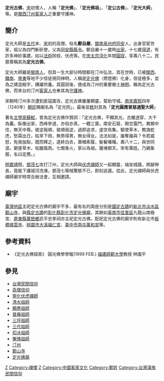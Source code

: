 {{otheruses|subject=閩西[[客家人|客家人]]的守護神:[[宋朝|宋]]代[[高僧|高僧]]「定光大師」|other=[[佛教|佛教]]中別名亦是「定光佛」的為[[釋迦牟尼佛|釋迦牟尼佛]]授記的「燃燈佛」|燃燈佛}}
{{客家}}
'''定光古佛'''，[[宋朝|宋]]初僧人，人稱「'''定光佛'''」、「'''定光佛祖'''」、「'''定公古佛'''」、「'''定光大師'''」等。是[[閩西|閩西]][[汀州|汀州]][[客家人|客家人]]之重要守護神。

==簡介==
定光大師是[[五代|五代]]末、[[宋朝|宋]]初的高僧，俗名'''鄭自嚴'''，[[閩南|閩南]][[泉州府|泉州府]][[同安|同安]]人，出身官宦世家，祖父為四門斬斫使，父為[[同安縣|同安縣]][[縣令|縣令]]。鄭自嚴十一歲時[[出家|出家]]，十七歲[[得道|得道]]，有許多神妙事蹟，如以[[法術|法術]]除蛟、伏虎等。在[[宋太宗|宋太宗]][[淳化|淳化]]年間[[圓寂|圓寂]]，享壽八十二。民眾尊稱其為'''定光古佛'''。

定光大師雖是[[閩南人|閩南人]]，但其一生大部分時間都在汀州弘法，其在世時，已被[[閩西|閩西]]、[[贛南|贛南]]、[[粵東|粵東]]等地不少信徒視同神明，人稱是[[定光佛|定光佛]]（燃燈佛）化身，信徒極多，並為之建造殿宇，踴躍供養。其圓寂後，便成為汀州的重要鄉土[[神明|神明]]，稱為定光古佛，而來台的汀州[[客家人|客家人]]也奉其為[[守護神|守護神]]。

宋朝時汀州多次遭到匪寇圍攻，定光古佛屢屢顯靈，幫助守城。[[南宋|南宋]][[嘉熙|嘉熙]]四年（1240年）[[朝廷|朝廷]]賜廟名為「定光院」，最後並[[敕|敕]]封其為「'''定光圓應普慈通聖大師'''」

著名[[文學家|文學家]][[蘇軾|蘇軾]]，曾為定光古佛作贊詞：「定光古佛，不顯其光，古錐透穿，大千為囊。臥像出家，西峰參道，亦俗亦真，一體三寶。南安石窟，開甘露門，異類中住，無天中尊。彼逆我順，彼順我逆，過即追求，虛空鳥集。驅使草木，教誨蛇虎，愁霖出日，枯旱下雨，無男得男，無女得女。法法如是，誰奪誰與？令若威怒，免我伽梨，既而釋之，遂終白衣，壽帽素履，髮鬢皤皤。壽八十二，與世同波。窮崖草木，枯臘風雨。七閩香火，家以為祖。薩埵御天，宋有萬姓。乃錫象服，名曰定應。」

[[明|明]][[嘉靖|嘉靖]]間，[[鄧茂七|鄧茂七]]攻打汀州，定光大師與[[寧化伏虎禪師|伏虎禪師]]又一起顯靈，端坐城牆，將腳伸長，竟能下護城河洗滌，鄧茂七等賊驚駭不已，即刻逃遁。從此，定光禪師與伏虎禪師廟宇時常合辦法會，互相邀請。

==廟宇==
[[臺灣地區|臺灣地區]]主祀定光古佛的廟宇不多，最有名的兩座分別是[[國定古蹟|國定古蹟]]的[[新北市|新北市]][[淡水區|淡水區]][[鄞山寺|鄞山寺]]，與[[縣定古蹟|縣定古蹟]]的[[彰化縣|彰化縣]][[彰化市|彰化市]][[定光佛廟|定光佛廟]]，其餘如[[臺南市|臺南市]][[佳里區|佳里區]]九龍山南極宮、[[屏東縣|屏東縣]][[萬巒鄉|萬巒鄉]]武平忠孝祠亦主祀定光古佛。配祀定光古佛的廟宇則有新北市[[板橋接雲寺|板橋接雲寺]]、[[桃園市|桃園市]][[大溪福仁宮|大溪福仁宮]]、[[臺中市|臺中市]][[南屯萬和宮|南屯萬和宮]]{{r|萬和宮}}等。

==參考資料==
*《定光古佛探索》 圓光佛學學報(1999 FEB.) [[福建師範大學|福建師範大學]]教授 林國平
{{Reflist|refs=

<ref name="萬和宮">{{Cite url|url=http://www.wanhegong.org.tw/html/about/index.aspx?num=18|title=〈祀奉神明〉|author=|language=zh-tw|work=財團法人台中市萬和宮全球資訊網|date=2012|accessdate=2019-10-10|archive-url=https://web.archive.org/web/20191010072117/http://www.wanhegong.org.tw/html/about/index.aspx?num=18|archive-date=2019-10-10|dead-url=yes}}</ref>

}}
==參見==
* [[台灣民間信仰|台灣民間信仰]]
* [[高僧信仰|高僧信仰]]
* [[寧化伏虎禪師|寧化伏虎禪師]]
* [[清水祖師|清水祖師]]
* [[顯應祖師|顯應祖師]]
* [[普庵祖師|普庵祖師]]
* [[三坪祖師|三坪祖師]]
* [[三代祖師|三代祖師]]
* [[扣冰祖師|扣冰祖師]]
* [[慚愧祖師|慚愧祖師]]
* [[汀州|汀州]]
* [[鄞山寺|鄞山寺]]
* [[定光佛廟|定光佛廟]]

[[Category:宋朝僧人|Z]]
[[Category:禪僧|Category:禪僧]]
[[Category:中國民間信仰|Z]]
[[Category:中國客家文化|Category:中國客家文化]]
[[Category:鄭姓|Category:鄭姓]]
[[Category:台灣漢族民間信仰|Category:台灣漢族民間信仰]]